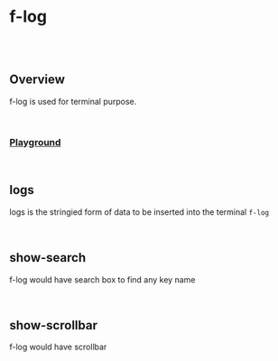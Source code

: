 
<Meta of={FLogStories} />

# f-log

<br />

<br />

## Overview

<f-divider />

f-log is used for terminal purpose.

<br />

### [Playground](/story/cldcvr-flow-log-components-f-log--playground)

<Canvas>
	<Story of={FLogStories.Playground} />
</Canvas>

<br />

## logs

<f-divider />

logs is the stringied form of data to be inserted into the terminal `f-log`

<Canvas>
	<Story of={FLogStories.Logs} />
</Canvas>

<br />

## show-search

<f-divider />

f-log would have search box to find any key name

<Canvas>
	<Story of={FLogStories.ShowSearch} />
</Canvas>

<br />

## show-scrollbar

<f-divider />

f-log would have scrollbar

<Canvas>
	<Story of={FLogStories.ShowScrollbar} />
</Canvas>
